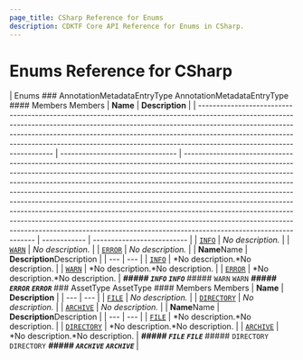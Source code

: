 ```yaml
---
page_title: CSharp Reference for Enums
description: CDKTF Core API Reference for Enums in CSharp.
---
```


<!-- This file is generated through yarn generate-docs -->

# Enums Reference for CSharp

| Enums <a name="Enums" id="Enums"></a>### AnnotationMetadataEntryType <a name="AnnotationMetadataEntryType" id="cdktf.AnnotationMetadataEntryType"></a>AnnotationMetadataEntryType <a name="AnnotationMetadataEntryType" id="cdktf.AnnotationMetadataEntryType"></a>#### Members <a name="Members" id="Members"></a>Members <a name="Members" id="Members"></a> | **Name**                         | **Description**                                                                                                                                                                                                                                                                                                                                                                                                                                                                                                                                                                                                                                                                       |
| -------------------------------------------------------------------------------------------------------------------------------------------------------------------------------------------------------------------------------------------------------------------------------------------------------------------------------------------------------------- | -------------------------------- | ------------------------------------------------------------------------------------------------------------------------------------------------------------------------------------------------------------------------------------------------------------------------------------------------------------------------------------------------------------------------------------------------------------------------------------------------------------------------------------------------------------------------------------------------------------------------------------------------------------------------------------------------------------------------------------- | ------------ | -------------------------- |
| <code><a href="#cdktf.AnnotationMetadataEntryType.INFO">INFO</a></code>                                                                                                                                                                                                                                                                                        | _No description._                |
| <code><a href="#cdktf.AnnotationMetadataEntryType.WARN">WARN</a></code>                                                                                                                                                                                                                                                                                        | _No description._                |
| <code><a href="#cdktf.AnnotationMetadataEntryType.ERROR">ERROR</a></code>                                                                                                                                                                                                                                                                                      | _No description._                |                                                                                                                                                                                                                                                                                                                                                                                                                                                                                                                                                                                                                                                                                       | **Name**Name | **Description**Description |
| ---                                                                                                                                                                                                                                                                                                                                                            | ---                              |
| <code><a href="#cdktf.AnnotationMetadataEntryType.INFO">INFO</a></code>                                                                                                                                                                                                                                                                                        | *No description.*No description. |
| <code><a href="#cdktf.AnnotationMetadataEntryType.WARN">WARN</a></code>                                                                                                                                                                                                                                                                                        | *No description.*No description. |
| <code><a href="#cdktf.AnnotationMetadataEntryType.ERROR">ERROR</a></code>                                                                                                                                                                                                                                                                                      | *No description.*No description. | **_##### `INFO` <a name="INFO" id="cdktf.AnnotationMetadataEntryType.INFO"></a>`INFO` <a name="INFO" id="cdktf.AnnotationMetadataEntryType.INFO"></a>_**##### `WARN` <a name="WARN" id="cdktf.AnnotationMetadataEntryType.WARN"></a>`WARN` <a name="WARN" id="cdktf.AnnotationMetadataEntryType.WARN"></a>**_##### `ERROR` <a name="ERROR" id="cdktf.AnnotationMetadataEntryType.ERROR"></a>`ERROR` <a name="ERROR" id="cdktf.AnnotationMetadataEntryType.ERROR"></a>_**### AssetType <a name="AssetType" id="cdktf.AssetType"></a>AssetType <a name="AssetType" id="cdktf.AssetType"></a>#### Members <a name="Members" id="Members"></a>Members <a name="Members" id="Members"></a> | **Name**     | **Description**            |
| ---                                                                                                                                                                                                                                                                                                                                                            | ---                              |
| <code><a href="#cdktf.AssetType.FILE">FILE</a></code>                                                                                                                                                                                                                                                                                                          | _No description._                |
| <code><a href="#cdktf.AssetType.DIRECTORY">DIRECTORY</a></code>                                                                                                                                                                                                                                                                                                | _No description._                |
| <code><a href="#cdktf.AssetType.ARCHIVE">ARCHIVE</a></code>                                                                                                                                                                                                                                                                                                    | _No description._                |                                                                                                                                                                                                                                                                                                                                                                                                                                                                                                                                                                                                                                                                                       | **Name**Name | **Description**Description |
| ---                                                                                                                                                                                                                                                                                                                                                            | ---                              |
| <code><a href="#cdktf.AssetType.FILE">FILE</a></code>                                                                                                                                                                                                                                                                                                          | *No description.*No description. |
| <code><a href="#cdktf.AssetType.DIRECTORY">DIRECTORY</a></code>                                                                                                                                                                                                                                                                                                | *No description.*No description. |
| <code><a href="#cdktf.AssetType.ARCHIVE">ARCHIVE</a></code>                                                                                                                                                                                                                                                                                                    | *No description.*No description. | **_##### `FILE` <a name="FILE" id="cdktf.AssetType.FILE"></a>`FILE` <a name="FILE" id="cdktf.AssetType.FILE"></a>_**##### `DIRECTORY` <a name="DIRECTORY" id="cdktf.AssetType.DIRECTORY"></a>`DIRECTORY` <a name="DIRECTORY" id="cdktf.AssetType.DIRECTORY"></a>**_##### `ARCHIVE` <a name="ARCHIVE" id="cdktf.AssetType.ARCHIVE"></a>`ARCHIVE` <a name="ARCHIVE" id="cdktf.AssetType.ARCHIVE"></a>_**                                                                                                                                                                                                                                                                                |
